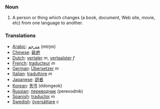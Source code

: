 ===Noun===

#A person or thing which changes (a book, document, Web site, movie, etc) from one language to another.

===Translations===
*[[Arabic]]: [[مترجم]] (mtrjm)
*[[Chinese]]: [[畝疤]]
*[[Dutch]]: [[vertaler]] ''m'', [[vertaalster]] ''f''
*[[French]]: [[traducteur]] ''m''
*[[German]]: [[Übersetzer]] ''m''
*[[Italian]]: [[traduttore]] ''m''
*[[Japanese]]: [[訳者]]
*[[Korean]]: [[통역]] (ddongeok)
*[[Russian]]: [[переводчик]] (perevodnik)
*[[Spanish]]: [[traductor]] ''m''
*[[Swedish]]: [[översättare]] ''c''
